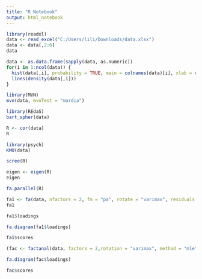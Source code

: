 ---
title: "R Notebook"
output: html_notebook
---


```{r}
library(readxl)
data <- read_excel("C:/Users/lili/Downloads/data.xlsx")
data <- data[,2:6]
data
```

```{r}
data <- as.data.frame(sapply(data, as.numeric))
for(i in 1:ncol(data)) {
  hist(data[,i], probability = TRUE, main = colnames(data)[i], xlab = colnames(data)[i])
  lines(density(data[,i]))
}
```

```{r}
library(MVN)
mvn(data, mvnTest = "mardia")
```

```{r}
library(REdaS)
bart_spher(data)
```

```{r}
R <- cor(data)
R
```

```{r}
library(psych)
KMO(data)
```

```{r}
scree(R)
```

```{r}
eigen <- eigen(R)
eigen
```

```{r}
fa.parallel(R)
```


```{r}
fa1 <- fa(data, nfactors = 2, fm = "pa", rotate = "varimax", residuals = T)
fa1
```

```{r}
fa1$loadings
```


```{r}
fa.diagram(fa1$loadings)
```
```{r}
fa1$scores
```


```{r}
(fac <- factanal(data, factors = 2,rotation = "varimax", method = "mle"))
```

```{r}
fa.diagram(fac$loadings)
```

```{r}
fac$scores
```

